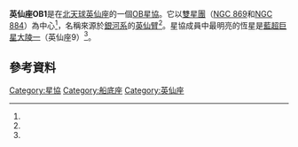 {{Infobox stellar association
 | name         = 英仙座OB1
 | image        = Double Clusters in Perseus.png
 | caption      = 在英仙座OB1心臟的[[雙星團|雙星團]]。
 | credit       = 克瑞斯古德瑞（Chrisguidry）
 | constellation= [[英仙座|英仙座]]
 | ra           = {{RA|02|21}}<ref name=Sitnik2003/>
 | dec          = {{DEC|+57|36}}<ref name=Sitnik2003/>
 | dist_ly      = {{cvt|1.8|kpc|kly|order=flip|lk=on|abbr=on}}<ref name=MelNik2009/>
 | dist_pc      = 
 | span_ly      = {{nowrap|1,000 × 750 [[light_year|light year]]s}}<ref name=Craig2012/>
 | span_pc      = 
 | rv           = −43.4<ref name=MelNik2009/>
 | uvw          = <!-- Space velocity components in the galactic coordinate system: [U, V, W] -->
 | age_myr      = <!-- Estimated age -->
 | mass_msol    = <!-- Total mass -->
 | num_members  = 149<ref name=Lee2008/>
 | num_ob_stars = {{Val|65|p=≥}}<ref name=Beech1995/>
 | subgroups    = <!-- Names of subgroups -->
 | names        = Per OB1<ref name=SIMBAD/>
}}

'''英仙座OB1'''是在[[北天球|北天球]][[英仙座|英仙座]]的一個[[OB星協|OB星協]]。它以[[雙星團|雙星團]]（[[NGC_869|NGC 869]]和[[NGC_884|NGC 884]]）為中心<ref name=Lee2008/>，名稱來源於[[銀河系|銀河系]]的[[英仙臂|英仙臂]]<ref name=Inglis2013/>。星協成員中最明亮的恆星是[[藍超巨星|藍超巨星]][[大陵一|大陵一]]（英仙座9）<ref name=Craig2012/>。

== 參考資料 ==
{{reflist|refs=

<ref name=SIMBAD>{{cite simbad | title=Per OB1 | access-date=2020-01-15 }}</ref>

<ref name=Sitnik2003>{{cite journal
 | title=The Line-of-Sight Velocities of OB Associations and Molecular Clouds in a Wide Solar Neighborhood: The Streaming Motions of Stars and Gas in the Perseus Arm
 | last=Sitnik | first=T. G.
 | journal=Astronomy Letters
 | volume=29 | pages=311–320 | date=May 2003
 | doi=10.1134/1.1573280 | bibcode=2003AstL...29..311S }}</ref>

<ref name=MelNik2009>{{cite journal
 | title=Kinematics of OB-associations and the new reduction of the Hipparcos data
 | last1=Mel'Nik | first1=A. M. | last2=Dambis | first2=A. K.
 | journal=[[Monthly_Notices_of_the_Royal_Astronomical_Society|Monthly Notices of the Royal Astronomical Society]]
 | volume=400 | issue=1 | page=518 | date=2009
 | doi=10.1111/j.1365-2966.2009.15484.x | doi-access=free
 | bibcode=2009MNRAS.400..518M | arxiv=0909.0618 }}</ref>

<ref name=Inglis2013>{{cite book
 | last=Inglis | first=Michael
 | title=Observer’s Guide to Star Clusters
 | publisher=Springer Science & Business Media
 | location=New York, New York
 | date=2013 | page=184 | isbn=978-1-4614-7567-5
 | url=https://books.google.com/books?id=ewHABAAAQBAJ&pg=PA184 }}</ref>

<ref name=Beech1995>{{cite journal
 | title=Are There Really Blue Stragglers in Per OB1?
 | url=https://archive.org/details/sim_astrophysics-and-space-science_1995-12_234_2/page/217
 | last1=Beech | first1=Martin | last2=Slawson | first2=Robert W.
 | journal=Astrophysics and Space Science
 | volume=234 | issue=2 | pages=217–221 | date=December 1995
 | doi=10.1007/BF00627667 | bibcode=1995Ap&SS.234..217B }}</ref>

<ref name=Lee2008>{{cite journal
 | title=On the Formation of Perseus OB1 at High Galactic Latitudes
 | last1=Lee | first1=Hsu-Tai | last2=Lim | first2=Jeremy
 | journal=The Astrophysical Journal
 | volume=679 | issue=2 | pages=1352–1363 | date=June 2008
 | doi=10.1086/587801 | arxiv=0804.4520
 | bibcode=2008ApJ...679.1352L }}</ref>

<ref name=Craig2012>{{cite book
 | title=Sky Vistas: Astronomy for Binoculars and Richest-Field Telescopes
 | first1=Craig | last1=Crossen | first2=Gerald | last2=Rhemann
 | publisher=Springer Science & Business Media
 | date=2012 | isbn=9783709106266 | page=93
 | url=https://books.google.com/books?id=3vELBwAAQBAJ&pg=PA93 }}</ref>

}}

[[Category:星協|Category:星協]]
[[Category:船底座|Category:船底座]]
[[Category:英仙座|Category:英仙座]]

{{star-cluster-stub}}